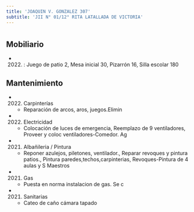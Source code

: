 ```yaml
---
title: 'JOAQUIN V. GONZALEZ 307'
subtitle: 'JII N° 01/12° RITA LATALLADA DE VICTORIA'
---
```


#


## Mobiliario

*  (2022) : Juego de patio 2, Mesa inicial 30, Pizarrón 16, Silla escolar 180 





## Mantenimiento

*  (2022) Carpinterías 
    + Reparación de arcos, aros, juegos.Elimin

*  (2022) Electricidad 
    + Colocación de luces de emergencia, Reemplazo de 9 ventiladores, Proveer y coloc ventiladores-Comedor. Ag

*  (2021) Albañileria / Pintura 
    + Reponer azulejos, piletones, ventilador., Reparar revoques y pintura patios., Pintura paredes,techos,carpinterias, Revoques-Pintura de 4 aulas y S Maestros

*  (2021) Gas 
    + Puesta en norma instalacion de gas. Se c

*  (2021) Sanitarias 
    + Cateo de caño cámara tapado



